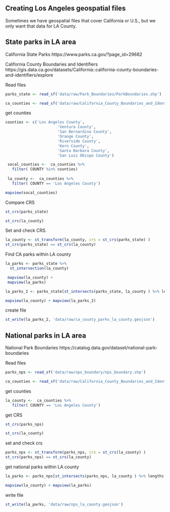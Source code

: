 ## Creating Los Angeles geospatial files

Sometimes we have geospatial files that cover California or U.S., but we only want that data for LA County.

## State parks in LA area

California State Parks 
https://www.parks.ca.gov/?page_id=29682

California County Boundaries and Identifiers
https://gis.data.ca.gov/datasets/California::california-county-boundaries-and-identifiers/explore

Read files

```r
parks_state <- read_sf('data/raw/Park_Boundaries/ParkBoundaries.shp')

ca_counties <- read_sf('data/raw/California_County_Boundaries_and_Identifiers_Blue_Version_view_2716745428963682036/California_County_Boundaries_and_Identifiers.shp')
```

get counties

```r
counties <- c('Los Angeles County', 
                       'Ventura County',
                       'San Bernardino County', 
                       'Orange County', 
                       'Riverside County', 
                       'Kern County', 
                       'Santa Barbara County', 
                       'San Luis Obispo County')

 socal_counties <-  ca_counties %>%
   filter( COUNTY %in% counties)
 
 la_county <-  ca_counties %>%
   filter( COUNTY == 'Los Angeles County')

mapview(socal_counties)
```
Compare CRS

```r
st_crs(parks_state) 
```

```r
st_crs(la_county)

```
Set and check CRS.


```r
la_county <- st_transform(la_county, crs = st_crs(parks_state) )
st_crs(parks_state) == st_crs(la_county)
```

Find CA parks within LA county

```r

la_parks <- parks_state %>% 
  st_intersection(la_county)

 mapview(la_county) +
 mapview(la_parks) 
```

```r



la_parks_2 <- parks_state[st_intersects(parks_state, la_county ) %>% lengths > 0,]

mapview(la_county) + mapview(la_parks_2)
```

create file

```r
st_write(la_parks_2, 'data/raw/ca_county_parks_la_county.geojson')
```

## National  parks in LA area

National Park Boundaries
https://catalog.data.gov/dataset/national-park-boundaries

Read files

```r
parks_nps <- read_sf('data/raw/nps_boundary/nps_boundary.shp')

ca_counties <- read_sf('data/raw/California_County_Boundaries_and_Identifiers_Blue_Version_view_2716745428963682036/California_County_Boundaries_and_Identifiers.shp')


```

get counties

```r
la_county <-  ca_counties %>%
   filter( COUNTY == 'Los Angeles County')
```

get CRS

```r
st_crs(parks_nps)
```

```r
st_crs(la_county)
```

set and check crs

```r
parks_nps <- st_transform(parks_nps, crs = st_crs(la_county) )
st_crs(parks_nps) == st_crs(la_county)
```
get national parks within LA county

```r

la_parks <- parks_nps[st_intersects(parks_nps, la_county ) %>% lengths > 0,]

mapview(la_county) + mapview(la_parks)
```

write file 
```r
st_write(la_parks, 'data/raw/nps_la_county.geojson')
```
